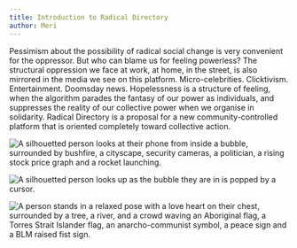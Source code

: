 ```yaml
---
title: Introduction to Radical Directory
author: Meri
---
```


Pessimism about the possibility of radical social change is very convenient for
the oppressor. But who can blame us for feeling powerless? The structural
oppression we face at work, at home, in the street, is also mirrored in the
media we see on this platform. Micro-celebrities. Clicktivism. Entertainment.
Doomsday news. Hopelessness is a structure of feeling, when the algorithm
parades the fantasy of our power as individuals, and suppresses the reality of
our collective power when we organise in solidarity. Radical Directory is a
proposal for a new community-controlled platform that is oriented completely
toward collective action.

![A silhouetted person looks at their phone from inside a bubble, surrounded by bushfire, a cityscape, security cameras, a politician, a rising stock price graph and a rocket launching.](https://res.cloudinary.com/dzhasllkk/image/upload/v1636671898/ckvvk6sz600008wou6pd9er9u.png)

![A silhouetted person looks up as the bubble they are in is popped by a cursor. ](https://res.cloudinary.com/dzhasllkk/image/upload/v1636671991/ckvvk8tpl00018wou96h87y3x.png)

![A person stands in a relaxed pose with a love heart on their chest, surrounded by a tree, a river, and a crowd waving an Aboriginal flag, a Torres Strait Islander flag, an anarcho-communist symbol, a peace sign and a BLM raised fist sign.](https://res.cloudinary.com/dzhasllkk/image/upload/v1636672117/ckvvkbhwm00028wou4uj04miu.png)
